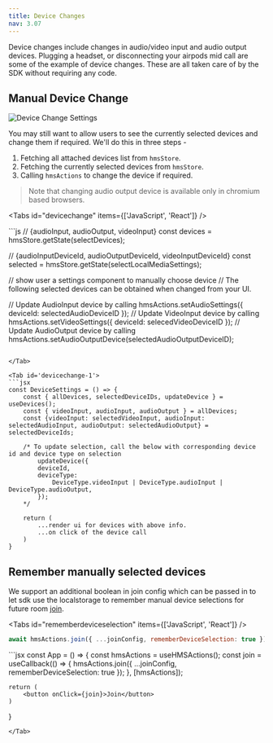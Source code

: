 ```yaml
---
title: Device Changes
nav: 3.07
---
```


Device changes include changes in audio/video input and audio output devices. Plugging a headset, or disconnecting your airpods mid call are
some of the example of device changes. These are all taken care of by the SDK without requiring any code.

## Manual Device Change

![Device Change Settings](/guides/settings.png)

You may still want to allow users to see the currently selected devices and change them if required. We'll do this in three steps -

1. Fetching all attached devices list from `hmsStore`.
2. Fetching the currently selected devices from `hmsStore`.
3. Calling `hmsActions` to change the device if required.

> Note that changing audio output device is available only in chromium based browsers.

<Tabs id="devicechange" items={['JavaScript', 'React']} />

<Tab id='devicechange-0'>
```js
// {audioInput, audioOutput, videoInput}
const devices = hmsStore.getState(selectDevices);

// {audioInputDeviceId, audioOutputDeviceId, videoInputDeviceId}
const selected = hmsStore.getState(selectLocalMediaSettings);

// show user a settings component to manually choose device
// The following selected devices can be obtained when changed from your UI.

// Update AudioInput device by calling
hmsActions.setAudioSettings({ deviceId: selectedAudioDeviceID });
// Update VideoInput device by calling
hmsActions.setVideoSettings({ deviceId: selecedVideoDeviceID });
// Update AudioOutput device by calling
hmsActions.setAudioOutputDevice(selectedAudioOutputDeviceID);
```

</Tab>

<Tab id='devicechange-1'>
```jsx
const DeviceSettings = () => {
    const { allDevices, selectedDeviceIDs, updateDevice } = useDevices();
    const { videoInput, audioInput, audioOutput } = allDevices;
    const {videoInput: selectedVideoInput, audioInput: selectedAudioInput, audioOutput: selectedAudioOutput} = selectedDeviceIds;

    /* To update selection, call the below with corresponding device id and device type on selection
        updateDevice({
        deviceId,
        deviceType:
            DeviceType.videoInput | DeviceType.audioInput | DeviceType.audioOutput,
        });
    */

    return (
        ...render ui for devices with above info.
        ...on click of the device call 
    )  
}
```

</Tab>

## Remember manually selected devices

We support an additional boolean in join config which can be passed in to let sdk use the localstorage to remember
manual device selections for future room [join](./join).

<Tabs id="rememberdeviceselection" items={['JavaScript', 'React']} />

<Tab id='rememberdeviceselection-0'>

```js
await hmsActions.join({ ...joinConfig, rememberDeviceSelection: true });
```

</Tab>

<Tab id='rememberdeviceselection-1'>
```jsx
const App = () => {
    const hmsActions = useHMSActions();
    const join = useCallback(() => {
       hmsActions.join({ ...joinConfig, rememberDeviceSelection: true });
    }, [hmsActions]);

    return (
        <button onClick={join}>Join</button>
    )
}

```
</Tab>
